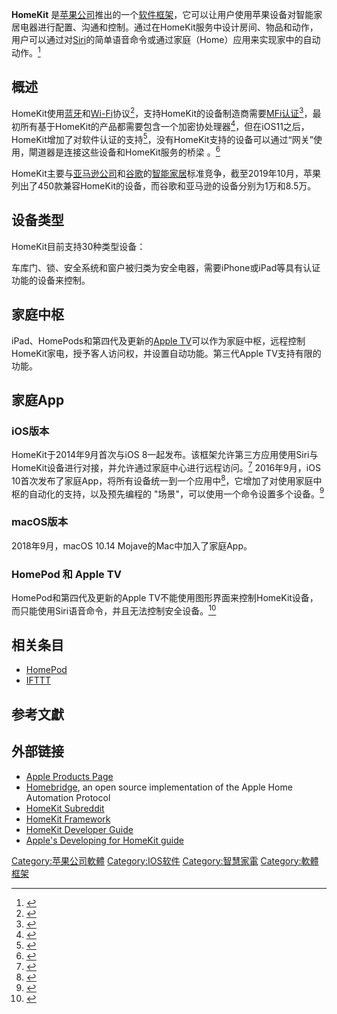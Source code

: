 {{NoteTA
|G1=IT
|1=zh-cn:通过;zh-tw:透過;}}
{{Infobox software
| name             = HomeKit
| logo             = Apple HomeKit logo.svg
| logo_size        = x64px
| screenshot       = IPad上Home应用的截图.png
| screenshot_size  = 300px
| caption          = 在[[iPad|iPad]]、[[iPhone|iPhone]]和[[Apple_Watch|Apple Watch]]上运行的Home应用。 
| other_names      = 家庭（Home）
| developer        = [[蘋果公司|蘋果公司]]
| operating system = [[iOS|iOS]]、[[iPadOS|iPadOS]]、[[macOS|macOS]]、[[watchOS|watchOS]]和[[tvOS|tvOS]]
| genre            = [[智慧家庭|智慧家庭]]
}}

'''HomeKit''' 是[[苹果公司|苹果公司]]推出的一个[[软件框架|软件框架]]，它可以让用户使用苹果设备对智能家居电器进行配置、沟通和控制。通过在HomeKit服务中设计房间、物品和动作，用户可以通过对[[Siri|Siri]]的简单语音命令或通过家庭（Home）应用来实现家中的自动动作。<ref>{{cite web |first=Rene |last=Ritchie |authorlink=Rene Ritchie |title=HomeKit in iOS 8: Explained |url=http://www.imore.com/homekit-ios-8-explained |website=[[iMore|iMore]] |date=2014-08-27 |accessdate=2016-12-26 |archive-date=2016-12-26 |archive-url=https://web.archive.org/web/20161226145924/http://www.imore.com/homekit-ios-8-explained |dead-url=no }}</ref>

==概述==
HomeKit使用[[蓝牙|蓝牙]]和[[Wi-Fi|Wi-Fi]]协议<ref>{{Cite web|url=https://www.tomsguide.com/us/apple-homekit-faq,review-4195.html|title=Apple HomeKit: What Is It, and How Do You Use It?|last=Chin|first=Monica|last2=Chang 2019-09-27T15:27:35Z|first2=Althea|website=Tom's Guide|language=en|access-date=2020-01-06|archive-date=2019-12-11|archive-url=https://web.archive.org/web/20191211010929/https://www.tomsguide.com/us/apple-homekit-faq,review-4195.html|dead-url=no}}</ref>，支持HomeKit的设备制造商需要[[MFi认证|MFi认证]]<ref>{{cite web |title=Working with HomeKit |url=https://developer.apple.com/homekit/ |publisher=[[Apple_Inc.|Apple Inc.]] |accessdate=December 26, 2016 |archive-date=2017-01-05 |archive-url=https://web.archive.org/web/20170105043219/https://developer.apple.com/homekit/ |dead-url=no }}</ref>，最初所有基于HomeKit的产品都需要包含一个加密协处理器<ref>{{cite web |first=Stacey |last=Higginbotham |title=What one startup CEO learned from handling Apple's HomeKit mess |url=http://fortune.com/2015/06/09/ceo-apple-homekit-mess/ |website=[[Fortune_(magazine)|Fortune]] |publisher=[[Time_Inc.|Time Inc.]] |date=June 10, 2015 |accessdate=December 26, 2016 |archive-date=2017-02-02 |archive-url=https://web.archive.org/web/20170202111815/http://fortune.com/2015/06/09/ceo-apple-homekit-mess/ |dead-url=no }}</ref>，但在iOS11之后，HomeKit增加了对软件认证的支持<ref>{{Cite web|url=https://www.imore.com/how-homekits-software-authentication-works|title=How HomeKit's software authentication works|date=29 March 2018|accessdate=2020-07-16|archive-date=2020-08-01|archive-url=https://web.archive.org/web/20200801195205/https://www.imore.com/how-homekits-software-authentication-works|dead-url=no}}</ref>，没有HomeKit支持的设备可以通过“网关”使用，閘道器是连接这些设备和HomeKit服务的桥梁
。<ref>{{cite web |first1=Thomas |last1=Ricker |first2=Jacob |last2=Kastrenakes |title=First HomeKit devices confirm Apple TV's limited role in home automation |url=https://www.theverge.com/2015/1/8/7510647/first-homekit-devices-confirm-apple-tvs-role-in-home-automation |website=[[The_Verge|The Verge]] |publisher=[[Vox_Media|Vox Media]] |date=January 8, 2015 |accessdate=December 26, 2016 |archive-date=2016-12-22 |archive-url=https://web.archive.org/web/20161222082055/http://www.theverge.com/2015/1/8/7510647/first-homekit-devices-confirm-apple-tvs-role-in-home-automation |dead-url=no }}</ref>

HomeKit主要与[[亚马逊公司|亚马逊公司]]和[[谷歌|谷歌]]的[[智能家居|智能家居]]标准竞争，截至2019年10月，苹果列出了450款兼容HomeKit的设备，而谷歌和亚马逊的设备分别为1万和8.5万。

==设备类型==
HomeKit目前支持30种类型设备：
{{columns-list|style=width: 600px;|* [[空调|空调]]
* [[空气净化器|空气净化器]]
* 桥接器
* 摄像头
* 门铃
* 除湿器
* 门
* 风扇
* 水龙头
* 车库门
* [[加湿器|加湿器]]
* IP 摄像头
* 照明
* 门锁
* 排放管
* 可编程开关
* 音/视频接收器
* 扩展器
* [[路由器|路由器]]
* 安全系统
* [[传感器|传感器]]
* 花洒
* 烟雾报警器
* 扬声器
* 喷水器
* 照明开关
* 恒温器
* 电视
* 视频门铃
* 窗户|cols=3}}

车库门、锁、安全系统和窗户被归类为安全电器，需要iPhone或iPad等具有认证功能的设备来控制。

==家庭中枢==
iPad、HomePods和第四代及更新的[[Apple_TV|Apple TV]]可以作为家庭中枢，远程控制HomeKit家电，授予客人访问权，并设置自动功能。第三代Apple TV支持有限的功能。

==家庭App==
===iOS版本===
HomeKit于2014年9月首次与iOS 8一起发布。该框架允许第三方应用使用Siri与HomeKit设备进行对接，并允许通过家庭中心进行远程访问。<ref>{{Cite web|url=https://www.macrumors.com/guide/homekit-101-getting-started-beginners/|title=Getting Started With HomeKit: A Beginner's Guide|last=Rossignol|first=Joe|website=www.macrumors.com|language=en|access-date=2019-12-26|archive-date=2019-12-26|archive-url=https://web.archive.org/web/20191226174800/https://www.macrumors.com/guide/homekit-101-getting-started-beginners/|dead-url=no}}</ref> 
2016年9月，iOS 10首次发布了家庭App，将所有设备统一到一个应用中<ref>{{Cite web|url=https://www.imore.com/how-add-home-to-home-app-iphone-ipad|title=How to add a home to the new Home app in iOS 10|date=2016-08-23|website=iMore|language=en|access-date=2019-12-26|archive-date=2019-12-26|archive-url=https://web.archive.org/web/20191226060946/https://www.imore.com/how-add-home-to-home-app-iphone-ipad|dead-url=no}}</ref>，它增加了对使用家庭中枢的自动化的支持，以及预先编程的 "场景"，可以使用一个命令设置多个设备。<ref>{{Cite web|url=https://www.macrumors.com/2016/06/23/home-app-in-ios-10/|title=Here's the New 'Home' App for Controlling HomeKit Devices in iOS 10|last=Clover|first=Juli|website=www.macrumors.com|language=en|access-date=2019-12-26|archive-date=2019-12-26|archive-url=https://web.archive.org/web/20191226174756/https://www.macrumors.com/2016/06/23/home-app-in-ios-10/|dead-url=no}}</ref>
===macOS版本===
2018年9月，macOS 10.14 Mojave的Mac中加入了家庭App。
===HomePod 和 Apple TV===
HomePod和第四代及更新的Apple TV不能使用图形界面来控制HomeKit设备，而只能使用Siri语音命令，并且无法控制安全设备。<ref>{{Cite web|url=https://support.apple.com/guide/tv/other-things-to-ask-siri-atvbb96a3e3f/tvos|title=Other things you can ask Siri on Apple TV|website=Apple Support|language=en|access-date=2019-12-26|archive-date=2019-12-26|archive-url=https://web.archive.org/web/20191226060941/https://support.apple.com/guide/tv/other-things-to-ask-siri-atvbb96a3e3f/tvos|dead-url=no}}</ref>

==相关条目==
* [[HomePod|HomePod]]
* [[IFTTT|IFTTT]]

==参考文獻==
{{reflist}}

== 外部链接 ==
* [https://www.apple.com/shop/accessories/all-accessories/homekit Apple Products Page]{{Wayback|url=https://www.apple.com/shop/accessories/all-accessories/homekit |date=20200711050532 }}
* [https://github.com/nfarina/homebridge Homebridge]{{Wayback|url=https://github.com/nfarina/homebridge |date=20200305104302 }}, an open source implementation of the Apple Home Automation Protocol
* [https://reddit.com/r/HomeKit HomeKit Subreddit]{{Wayback|url=https://reddit.com/r/HomeKit |date=20200716045339 }}
* [https://developer.apple.com/documentation/homekit HomeKit Framework]{{Wayback|url=https://developer.apple.com/documentation/homekit |date=20200801170619 }}
* [https://developer.apple.com/library/archive/documentation/NetworkingInternet/Conceptual/HomeKitDeveloperGuide/Introduction/Introduction.html#//apple_ref/doc/uid/TP40015050 HomeKit Developer Guide]{{Wayback|url=https://developer.apple.com/library/archive/documentation/NetworkingInternet/Conceptual/HomeKitDeveloperGuide/Introduction/Introduction.html#//apple_ref/doc/uid/TP40015050 |date=20190619055210 }}
* [https://developer.apple.com/homekit/ Apple's Developing for HomeKit guide]{{Wayback|url=https://developer.apple.com/homekit/ |date=20170105043219 }}

{{iOS}}
{{Apple}}

[[Category:苹果公司軟體|Category:苹果公司軟體]]
[[Category:IOS软件|Category:IOS软件]]
[[Category:智慧家電|Category:智慧家電]]
[[Category:軟體框架|Category:軟體框架]]